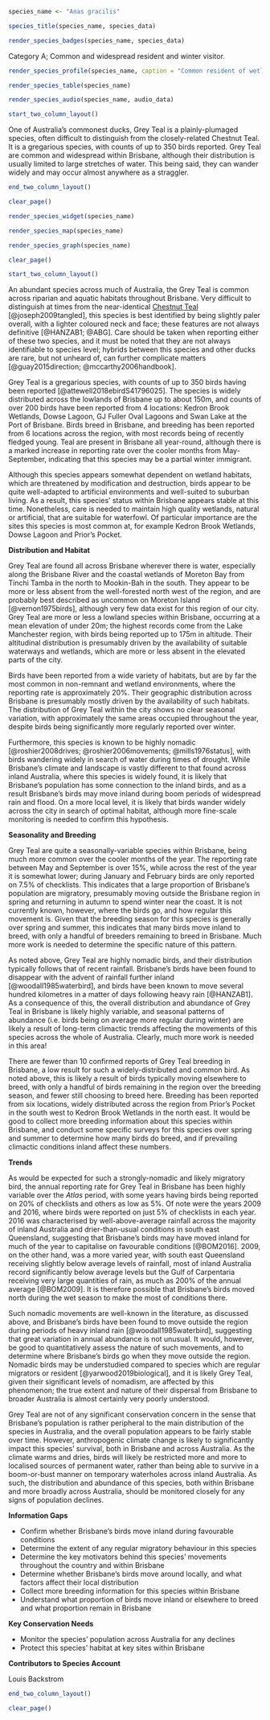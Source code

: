```r
species_name <- "Anas gracilis"
```

```r
species_title(species_name, species_data)
```

```r
render_species_badges(species_name, species_data)
```

Category A; Common and widespread resident and winter visitor.

```r
render_species_profile(species_name, caption = "Common resident of wetlands and waterways across Brisbane. More records in winter, suggesting a degree of migratory behaviour, although occurrence fluctuates year-to-year. Breeds during spring and summer. Not of conservation concern.")
```

```r
render_species_table(species_name)
```

```r
render_species_audio(species_name, audio_data)
```

```r
start_two_column_layout()
```

One of Australia's commonest ducks, Grey Teal is a plainly-plumaged species, often difficult to distinguish from the closely-related Chestnut Teal. It is a gregarious species, with counts of up to 350 birds reported. Grey Teal are common and widespread within Brisbane, although their distribution is usually limited to large stretches of water. This being said, they can wander widely and may occur almost anywhere as a straggler.

```r
end_two_column_layout()
```

```r
clear_page()
```

```r
render_species_widget(species_name)
```

```r
render_species_map(species_name)
```

```r
render_species_graph(species_name)
```

```r
clear_page()
```

```r
start_two_column_layout()
```

An abundant species across much of Australia, the Grey Teal is common across riparian and aquatic habitats throughout Brisbane. Very difficult to distinguish at times from the near-identical [Chestnut Teal](#chestnut-teal-anas-castanea) [@joseph2009tangled], this species is best identified by being slightly paler overall, with a lighter coloured neck and face; these features are not always definitive [@HANZAB1; @ABG]. Care should be taken when reporting either of these two species, and it must be noted that they are not always identifiable to species level; hybrids between this species and other ducks are rare, but not unheard of, can further complicate matters [@guay2015direction; @mccarthy2006handbook].

Grey Teal is a gregarious species, with counts of up to 350 birds having been reported [@attewell2018ebirdS41796025]. The species is widely distributed across the lowlands of Brisbane up to about 150m, and counts of over 200 birds have been reported from 4 locations: Kedron Brook Wetlands, Dowse Lagoon, GJ Fuller Oval Lagoons and Swan Lake at the Port of Brisbane. Birds breed in Brisbane, and breeding has been reported from 6 locations across the region, with most records being of recently fledged young. Teal are present in Brisbane all year-round, although there is a marked increase in reporting rate over the cooler months from May-September, indicating that this species may be a partial winter immigrant.

Although this species appears somewhat dependent on wetland habitats, which are threatened by modification and destruction, birds appear to be quite well-adapted to artificial environments and well-suited to suburban living. As a result, this species' status within Brisbane appears stable at this time. Nonetheless, care is needed to maintain high quality wetlands, natural or artificial, that are suitable for waterfowl. Of particular importance are the sites this species is most common at, for example Kedron Brook Wetlands, Dowse Lagoon and Prior's Pocket.

**Distribution and Habitat**

Grey Teal are found all across Brisbane wherever there is water, especially along the Brisbane River and the coastal wetlands of Moreton Bay from Tinchi Tamba in the north to Mookin-Bah in the south. They appear to be more or less absent from the well-forested north west of the region, and are probably best described as uncommon on Moreton Island [@vernon1975birds], although very few data exist for this region of our city. Grey Teal are more or less a lowland species within Brisbane, occurring at a mean elevation of under 20m; the highest records come from the Lake Manchester region, with birds being reported up to 175m in altitude. Their altitudinal distribution is presumably driven by the availability of suitable waterways and wetlands, which are more or less absent in the elevated parts of the city.

Birds have been reported from a wide variety of habitats, but are by far the most common in non-remnant and wetland environments, where the reporting rate is approximately 20%. Their geographic distribution across Brisbane is presumably mostly driven by the availability of such habitats. The distribution of Grey Teal within the city shows no clear seasonal variation, with approximately the same areas occupied throughout the year, despite birds being significantly more regularly reported over winter.

Furthermore, this species is known to be highly nomadic [@roshier2008drives; @roshier2006movements; @mills1976status], with birds wandering widely in search of water during times of drought. While Brisbane's climate and landscape is vastly different to that found across inland Australia, where this species is widely found, it is likely that Brisbane's population has some connection to the inland birds, and as a result Brisbane's birds may move inland during boom periods of widespread rain and flood. On a more local level, it is likely that birds wander widely across the city in search of optimal habitat, although more fine-scale monitoring is needed to confirm this hypothesis.

**Seasonality and Breeding**

Grey Teal are quite a seasonally-variable species within Brisbane, being much more common over the cooler months of the year. The reporting rate between May and September is over 15%, while across the rest of the year it is somewhat lower; during January and February birds are only reported on 7.5% of checklists. This indicates that a large proportion of Brisbane's population are migratory, presumably moving outside the Brisbane region in spring and returning in autumn to spend winter near the coast. It is not currently known, however, where the birds go, and how regular this movement is. Given that the breeding season for this species is generally over spring and summer, this indicates that many birds move inland to breed, with only a handful of breeders remaining to breed in Brisbane. Much more work is needed to determine the specific nature of this pattern.

As noted above, Grey Teal are highly nomadic birds, and their distribution typically follows that of recent rainfall. Brisbane's birds have been found to disappear with the advent of rainfall further inland [@woodall1985waterbird], and birds have been known to move several hundred kilometres in a matter of days following heavy rain [@HANZAB1]. As a consequence of this, the overall distribution and abundance of Grey Teal in Brisbane is likely highly variable, and seasonal patterns of abundance (i.e. birds being on average more regular during winter) are likely a result of long-term climactic trends affecting the movements of this species across the whole of Australia. Clearly, much more work is needed in this area!

There are fewer than 10 confirmed reports of Grey Teal breeding in Brisbane, a low result for such a widely-distributed and common bird. As noted above, this is likely a result of birds typically moving elsewhere to breed, with only a handful of birds remaining in the region over the breeding season, and fewer still choosing to breed here. Breeding has been reported from six locations, widely distributed across the region from Prior's Pocket in the south west to Kedron Brook Wetlands in the north east. It would be good to collect more breeding information about this species within Brisbane, and conduct some specific surveys for this species over spring and summer to determine how many birds do breed, and if prevailing climactic conditions inland affect these numbers.

**Trends**

As would be expected for such a strongly-nomadic and likely migratory bird, the annual reporting rate for Grey Teal in Brisbane has been highly variable over the _Atlas_ period, with some years having birds being reported on 20% of checklists and others as low as 5%. Of note were the years 2009 and 2016, where birds were reported on just 5% of checklists in each year. 2016 was characterised by well-above-average rainfall across the majority of inland Australia and drier-than-usual conditions in south east Queensland, suggesting that Brisbane's birds may have moved inland for much of the year to capitalise on favourable conditions [@BOM2016]. 2009, on the other hand, was a more varied year, with south east Queensland receiving slightly below average levels of rainfall, most of inland Australia record significantly below average levels but the Gulf of Carpentaria receiving very large quantities of rain, as much as 200% of the annual average [@BOM2009]. It is therefore possible that Brisbane's birds moved north during the wet season to make the most of conditions there.

Such nomadic movements are well-known in the literature, as discussed above, and Brisbane's birds have been found to move outside the region during periods of heavy inland rain [@woodall1985waterbird], suggesting that great variation in annual abundance is not unusual. It would, however, be good to quantitatively assess the nature of such movements, and to determine where Brisbane's birds go when they move outside the region. Nomadic birds may be understudied compared to species which are regular migrators or resident [@yarwood2019biological], and it is likely Grey Teal, given their significant levels of nomadism, are affected by this phenomenon; the true extent and nature of their dispersal from Brisbane to broader Australia is almost certainly very poorly understood.

Grey Teal are not of any significant conservation concern in the sense that Brisbane’s population is rather peripheral to the main distribution of the species in Australia, and the overall population appears to be fairly stable over time. However, anthropogenic climate change is likely to significantly impact this species' survival, both in Brisbane and across Australia. As the climate warms and dries, birds will likely be restricted more and more to localised sources of permanent water, rather than being able to survive in a boom-or-bust manner on temporary waterholes across inland Australia. As such, the distribution and abundance of this species, both within Brisbane and more broadly across Australia, should be monitored closely for any signs of population declines.

**Information Gaps**

- Confirm whether Brisbane's birds move inland during favourable conditions  
- Determine the extent of any regular migratory behaviour in this species    
- Determine the key motivators behind this species' movements throughout the country and within Brisbane   
- Determine whether Brisbane's birds move around locally, and what factors affect their local distribution   
- Collect more breeding information for this species within Brisbane
- Understand what proportion of birds move inland or elsewhere to breed and what proportion remain in Brisbane

**Key Conservation Needs**

- Monitor the species' population across Australia for any declines
- Protect this species' habitat at key sites within Brisbane

**Contributors to Species Account**

Louis Backstrom

```r
end_two_column_layout()
```

```r
clear_page()
```
